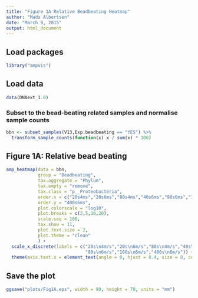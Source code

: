 ```yaml
---
title: "Figure 1A Relative Beadbeating Heatmap"
author: "Mads Albertsen"
date: "March 9, 2015"
output: html_document
---
```


## Load packages
```r
library("ampvis")
```

## Load data
```r
data(DNAext_1.0)
```

### Subset to the bead-beating related samples and normalise sample counts
```r
bbn <- subset_samples(V13,Exp.beadbeating == "YES") %>%
  transform_sample_counts(function(x) x / sum(x) * 100)
```

## Figure 1A: Relative bead beating
```r
amp_heatmap(data = bbn,
            group = "Beadbeating",
            tax.aggregate = "Phylum",
            tax.empty = "remove",
            tax.class = "p__Proteobacteria",
            order.x = c("20s4ms","20s6ms","80s4ms","40s6ms","80s6ms","160s6ms","400s6ms"),
            order.y = "400s6ms",            
            plot.colorscale = "log10",
            plot.breaks = c(2,5,10,20), 
            scale.seq = 100,
            tax.show = 11,
            plot.text.size = 2,
            plot.theme = "clean"
            ) + 
  scale_x_discrete(labels = c("20s\n4m/s","20s\n6m/s","80s\n4m/s","40s\n6m/s",
                              "80s\n6m/s","160s\n6m/s","400s\n6m/s")) +
  theme(axis.text.x = element_text(angle = 0, hjust = 0.4, size = 8, color = "black"))
```

## Save the plot
```r
ggsave("plots/Fig1A.eps", width = 90, height = 70, units = "mm")
```